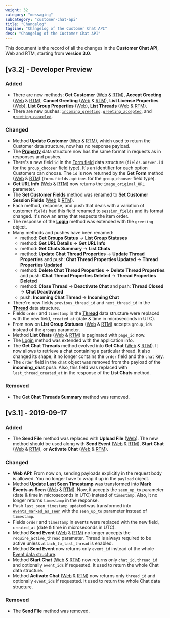 ```yaml
---
weight: 32
category: "messaging"
subcategory: "customer-chat-api"
title: "Changelog"
tagline: "Changelog of the Customer Chat API"
desc: "Changelog of the Customer Chat API"
---
```


This document is the record of all the changes in the **Customer Chat API**, Web and RTM, starting from **version 3.0**.

## [v3.2] - Developer Preview

### Added

- There are new methods: **Get Customer** ([Web](/messaging/customer-chat-api/v3.2/#get-customer) & [RTM](/messaging/customer-chat-api/v3.2/rtm-reference/#get-customer)), **Accept Greeting** ([Web](/messaging/customer-chat-api/v3.2/#accept-greeting) & [RTM](/messaging/customer-chat-api/v3.2/rtm-reference/#accept-greeting)), **Cancel Greeting** ([Web](/messaging/customer-chat-api/v3.2/#cancel-greeting) & [RTM](/messaging/customer-chat-api/v3.2/rtm-reference/#cancel-greeting)), **List License Properties** ([Web](/messaging/customer-chat-api/v3.2/#list-license-properties)), **List Group Properties** ([Web](/messaging/customer-chat-api/v3.2/#list-group-properties)), **List Threads** ([Web](/messaging/customer-chat-api/v3.2/#list-threads) & [RTM](/messaging/customer-chat-api/v3.2/rtm-reference/#list-threads)).
- There are new pushes: [`incoming_greeting`](/messaging/customer-chat-api/v3.2/rtm-reference/#incoming_greeting), [`greeting_accepted`](/messaging/customer-chat-api/v3.2/rtm-reference/#greeting_accepted), and [`greeting_canceled`](/messaging/customer-chat-api/v3.2/rtm-reference/#greeting_canceled).

### Changed

- Method **Update Customer** ([Web](/messaging/customer-chat-api/v3.2/#update-customer) & [RTM](/messaging/customer-chat-api/v3.2/rtm-reference/#update-customer)), which used to return the Customer data structure, now has no response payload.
- The [**Property**](/messaging/customer-chat-api/v3.2/#properties) data structure now has the same format in requests as in responses and pushes.
- There's a new field `id` in the [Form field](/messaging/customer-chat-api/v3.2/#form-fields) data structure (`fields.answer.id` for the `group_chooser` field type).  It's an identifier for each option Customers can choose. The `id` is now returned by the **Get Form** method ([Web](/messaging/customer-chat-api/v3.2/#get-form) & [RTM](/messaging/customer-chat-api/v3.2/rtm-reference/#get-form)) (`form.fields.options` for the `group_chooser` field type).
- **Get URL Info** ([Web](/messaging/customer-chat-api/v3.2/#get-url-info) & [RTM](/messaging/customer-chat-api/v3.2/rtm-reference/#get-url-info)) now returns the `image_original_URL` parameter.
- The **Set Customer Fields** method was renamed to **Set Customer Session Fields** ([Web](/messaging/customer-chat-api/v3.2/#set-customer-session-fields) & [RTM](/messaging/customer-chat-api/v3.2/rtm-reference/#set-customer-session-fields)).
- Each method, response, and push that deals with a variation of customer `fields` had this field renamed to `session_fields` and its format changed. It's now an array that respects the item order.
- The response of the [**Login**](/messaging/customer-chat-api/v3.2/rtm-reference/#login) method was extended with the `greeting` object.
- Many methods and pushes have been renamed:
  - method: **Get Groups Status** -> **List Group Statuses**
  - method: **Get URL Details** -> **Get URL Info**
  - method: **Get Chats Summary** -> **List Chats**
  - method: **Update Chat Thread Properties** -> **Update Thread Properties** and push: **Chat Thread Properties Updated** -> **Thread Properties Updated**
  - method: **Delete Chat Thread Properties** -> **Delete Thread Properties** and push: **Chat Thread Properties Deleted** -> **Thread Properties Deleted**
  - method: **Close Thread** -> **Deactivate Chat** and push: **Thread Closed** -> **Chat Deactivated**
  - push: **Incoming Chat Thread** -> **Incoming Chat**
- There're new fields `previous_thread_id` and `next_thread_id` in the [**Thread**](/messaging/customer-chat-api/v3.2/#threads) data structure.
- Fields `order` and `timestamp` in the [**Thread**](/messaging/customer-chat-api/v3.2/#threads) data structure were replaced with the new field, `created_at` (date & time in microseconds in UTC).
- From now on **List Group Statuses** ([Web](/messaging/customer-chat-api/v3.2/#list-group-statuses) & [RTM](/messaging/customer-chat-api/v3.2/rtm-reference/#list-group-statuses)) accepts `group_ids` instead of the `groups` parameter.
- Method **List Chats** ([Web](/messaging/customer-chat-api/v3.2/#list-chats) & [RTM](/messaging/customer-chat-api/v3.2/rtm-reference/#list-chats)) is paginated with `page_id` now.
- The [Login](/messaging/customer-chat-api/v3.2/rtm-reference/#login) method was extended with the application info.
- The **Get Chat Threads** method evolved into **Get Chat** ([Web](/messaging/customer-chat-api/v3.2/#get-chat) & [RTM](/messaging/customer-chat-api/v3.2/rtm-reference/#get-chat)). It now allows to retrieve a chat containing a particular thread. It also changed its shape; it no longer contains the `order` field and the `chat` key.
- The `order` field in the `chat` object was removed from the payload of the **incoming_chat** push. Also, this field was replaced with `last_thread_created_at` in the response of the **List Chats** method.

### Removed

- The **Get Chat Threads Summary** method was removed.

## [v3.1] - 2019-09-17

### Added

- The **Send File** method was replaced with **Upload File** ([Web](/messaging/customer-chat-api/#upload-file)). The new method should be used along with **Send Event** ([Web](/messaging/customer-chat-api/#send-event) & [RTM](/messaging/customer-chat-api/rtm-reference/#send-event)), **Start Chat** ([Web](/messaging/customer-chat-api/#start-chat) & [RTM](/messaging/customer-chat-api/rtm-reference/#start-chat)), or **Activate Chat** ([Web](/messaging/customer-chat-api/#activate-chat) & [RTM](/messaging/customer-chat-api/rtm-reference/#activate-chat)).

### Changed

- **Web API:** From now on, sending payloads explicitly in the request body is allowed. You no longer have to wrap it up in the `payload` object.
- Method **Update Last Seen Timestamp** was transformed into **Mark Events as Seen** ([Web](/messaging/customer-chat-api/#mark-events-as-seen) & [RTM](/messaging/customer-chat-api/rtm-reference/#mark-events-as-seen)). Now, it accepts the `seen_up_to` parameter (date & time in microseconds in UTC) instead of `timestamp`. Also, it no longer returns `timestamp` in the response.
- Push `last_seen_timestamp_updated` was transformed into [`events_marked_as_seen`](/messaging/customer-chat-api/rtm-reference/#events_marked_as_seen) with the `seen_up_to` parameter instead of `timestamp`.
- Fields `order` and `timestamp` in events were replaced with the new field, `created_at` (date & time in microseconds in UTC).
- Method **Send Event** ([Web](/messaging/customer-chat-api/#send-event) & [RTM](/messaging/customer-chat-api/rtm-reference/#send-event)) no longer accepts the `require_active_thread` parameter. Thread is always required to be active unless `attach_to_last_thread` is enabled.
- Method **Send Event** now returns only `event_id` instead of the whole [Event data structure](/messaging/customer-chat-api/#events).
- Method **Start Chat** ([Web](/messaging/customer-chat-api/#start-chat) & [RTM](/messaging/customer-chat-api/rtm-reference/#start-chat)) now returns only `chat_id`, `thread_id` and optionally `event_ids` if requested. It used to return the whole Chat data structure.
- Method **Activate Chat** ([Web](/messaging/customer-chat-api/#activate-chat) & [RTM](/messaging/customer-chat-api/rtm-reference/#activate-chat)) now returns only `thread_id` and optionally `event_ids` if requested. It used to return the whole Chat data structure.

### Removed

- The **Send File** method was removed.
